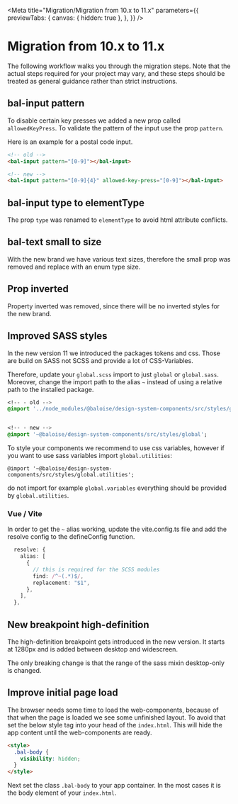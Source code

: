 
<Meta
  title="Migration/Migration from 10.x to 11.x"
  parameters={{
    previewTabs: {
      canvas: { hidden: true },
    },
  }}
/>

# Migration from 10.x to 11.x

The following workflow walks you through the migration steps.
Note that the actual steps required for your project may vary, and these steps should be treated as general guidance rather than strict instructions.

## bal-input pattern

To disable certain key presses we added a new prop called `allowedKeyPress`.
To validate the pattern of the input use the prop `pattern`.

Here is an example for a postal code input.

```html
<!-- old -->
<bal-input pattern="[0-9]"></bal-input>

<!-- new -->
<bal-input pattern="[0-9]{4}" allowed-key-press="[0-9]"></bal-input>
```

## bal-input type to elementType

The prop `type` was renamed to `elementType` to avoid html attribute conflicts.

## bal-text small to size

With the new brand we have various text sizes, therefore the small prop was removed and replace with an enum type size.

## Prop inverted

Property inverted was removed, since there will be no inverted styles for the new brand.

## Improved SASS styles

In the new version 11 we introduced the packages tokens and css. Those are build on SASS not SCSS and
provide a lot of CSS-Variables.

Therefore, update your `global.scss` import to just `global` or `global.sass`.
Moreover, change the import path to the alias `~` instead of using a relative path to the installed package.

```sass
<!-- - old -->
@import '../node_modules/@baloise/design-system-components/src/styles/global.scss';


<!-- - new -->
@import '~@baloise/design-system-components/src/styles/global';
```

To style your components we recommend to use css variables, however if you want to use sass variables import `global.utilities`:

```
@import '~@baloise/design-system-components/src/styles/global.utilities';
```

do not import for example `global.variables` everything should be provided by `global.utilities`.

### Vue / Vite

In order to get the `~` alias working, update the vite.config.ts file and add the resolve config
to the defineConfig function.

```typescript
  resolve: {
    alias: [
      {
        // this is required for the SCSS modules
        find: /^~(.*)$/,
        replacement: "$1",
      },
    ],
  },
```

## New breakpoint high-definition

The high-definition breakpoint gets introduced in the new version. It starts at 1280px and is added between desktop and widescreen.

The only breaking change is that the range of the sass mixin desktop-only is changed.

## Improve initial page load

The browser needs some time to load the web-components, because of that when the page is loaded we see some unfinished layout.
To avoid that set the below style tag into your head of the `index.html`. This will hide the app content until the web-components are ready.

```html
<style>
  .bal-body {
    visibility: hidden;
  }
</style>
```

Next set the class `.bal-body` to your app container. In the most cases it is the body element of your `index.html`.

<bal-doc-github link="/stories/migration/10-migration-from-10x-to-11x.stories.mdx"></bal-doc-github>
